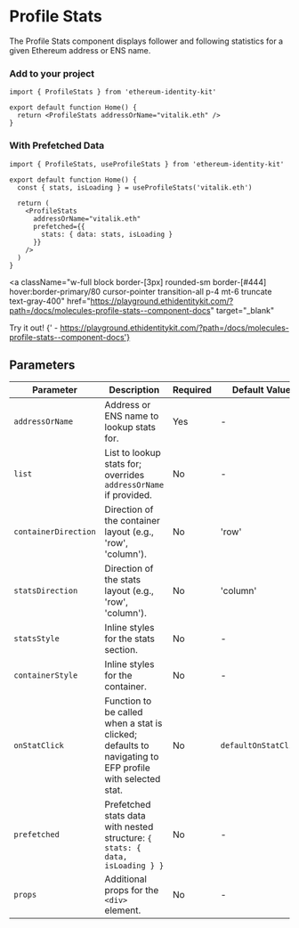 
# Profile Stats

The Profile Stats component displays follower and following statistics for a given Ethereum address or ENS name.

### Add to your project

```tsx copy
import { ProfileStats } from 'ethereum-identity-kit'

export default function Home() {
  return <ProfileStats addressOrName="vitalik.eth" />
}
```

### With Prefetched Data

```tsx copy
import { ProfileStats, useProfileStats } from 'ethereum-identity-kit'

export default function Home() {
  const { stats, isLoading } = useProfileStats('vitalik.eth')
  
  return (
    <ProfileStats 
      addressOrName="vitalik.eth"
      prefetched={{
        stats: { data: stats, isLoading }
      }}
    />
  )
}
```

<a
  className="w-full block border-[3px] rounded-sm border-[#444] hover:border-primary/80 cursor-pointer transition-all p-4 mt-6 truncate text-gray-400"
  href="https://playground.ethidentitykit.com/?path=/docs/molecules-profile-stats--component-docs"
  target="_blank"
>
  <span className="text-primary">Try it out!</span>
  <span className="text-gray-400">
    {' - https://playground.ethidentitykit.com/?path=/docs/molecules-profile-stats--component-docs'}
  </span>
</a>

<div className="w-full bg-[#222] border-[3px] rounded-sm border-[#444] p-8 mt-8 flex flex-col gap-6 justify-center items-center">
  <ProfileStats addressOrName="vitalik.eth" />
</div>

## Parameters

| Parameter            | Description                                                                                             | Required | Default Value        |
| -------------------- | ------------------------------------------------------------------------------------------------------- | -------- | -------------------- |
| `addressOrName`      | Address or ENS name to lookup stats for.                                                                | Yes      | -                    |
| `list`               | List to lookup stats for; overrides `addressOrName` if provided.                                        | No       | -                    |
| `containerDirection` | Direction of the container layout (e.g., 'row', 'column').                                              | No       | 'row'                |
| `statsDirection`     | Direction of the stats layout (e.g., 'row', 'column').                                                  | No       | 'column'             |
| `statsStyle`         | Inline styles for the stats section.                                                                    | No       | -                    |
| `containerStyle`     | Inline styles for the container.                                                                        | No       | -                    |
| `onStatClick`        | Function to be called when a stat is clicked; defaults to navigating to EFP profile with selected stat. | No       | `defaultOnStatClick` |
| `prefetched`         | Prefetched stats data with nested structure: `{ stats: { data, isLoading } }`                           | No       | -                    |
| `props`              | Additional props for the `<div>` element.                                                               | No       | -                    |

